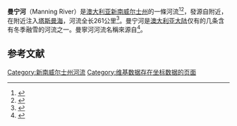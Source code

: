'''曼宁河'''（Manning River）是[[澳大利亚|澳大利亚]][[新南威尔士州|新南威尔士州]]的一條河流<ref name="MVHS">{{Cite journal|title=Oxley Island|url=http://www.manninghistorical.org/P&E4.htm|last=Collier, Gloria|last2=O'Hara, Joan|date=February 1998|journal=The Journal|publisher=Manning Valley Historical Society|accessdate=16 March 2013|archiveurl=https://web.archive.org/web/20160304002955/http://www.manninghistorical.org/P%26E4.htm|archivedate=4 March 2016|number=3}}</ref><ref name="roy">{{Cite journal|title=Structure and Function of South-east Australian Estuaries|last=Roy, P. S.|last2=Williams, R. J.|journal={{link-en|Estuarine, Coastal and Shelf Science}}|doi=10.1006/ecss.2001.0796|year=2001|volume=53|pages=351–384|last3=Jones, A. R.|last4=Yassini, I.|display-authors=etal}}</ref>，發源自{{link-en|巴灵顿山|Barrington Volcano}}附近，在{{link-en|哈靈頓角|Harrington, New South Wales}}附近注入[[塔斯曼海|塔斯曼海]]，河流全长261公里<ref name="bonzle">{{cite web|title=Map of Manning River, NSW|url=http://www.bonzle.com/c/a?a=p&p=210656&cmd=sp|publisher=Bonzle Digital Atlas of Australia|access-date=16 March 2013|archive-date=2016-08-29|archive-url=https://web.archive.org/web/20160829033410/http://www.bonzle.com/c/a?a=p&p=210656&cmd=sp|dead-url=no}}</ref>。曼宁河是[[澳大利亚大陆|澳大利亚大陆]]仅有的几条含有冬季融雪的河流之一。曼寧河河流名稱來源自{{en-link|威廉·蒙塔古·曼宁|William Montagu Manning}}<ref name=Reed>{{cite book|author=Reed A. W.|author-link=Alexander Wyclif Reed|title=Place Names of Australia|publisher=[[Reed_Publishing|Reed Books]]|year=1984|page=146|edition=3rd reprint|isbn=0-589-50128-3}}</ref>。 

==参考文献==
{{reflist}}
[[Category:新南威尔士州河流|Category:新南威尔士州河流]]
[[Category:维基数据存在坐标数据的页面|Category:维基数据存在坐标数据的页面]]